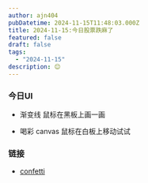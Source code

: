 ```yaml
---
author: ajn404
pubDatetime: 2024-11-15T11:48:03.000Z
title: 2024-11-15:今日股票跌麻了
featured: false
draft: false
tags:
  - "2024-11-15"
description: 😌
---
```


### 今日UI

- 渐变线 鼠标在黑板上画一画


<Gradient client:only="react" />

- 喝彩 canvas 鼠标在白板上移动试试


<ComponentName client:visible />

### 链接

- [confetti](https://www.kirilv.com/canvas-confetti/)

